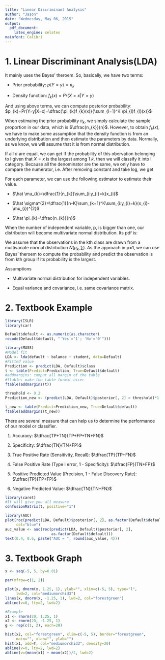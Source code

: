 ```yaml
---
title: "Linear Discriminant Analysis"
author: "Jason"
date: "Wednesday, May 06, 2015"
output:
  pdf_document:
    latex_engine: xelatex
mainfont: Calibri
---
```

# 1. Linear Discriminant Analysis(LDA)

It mainly uses the Bayes' theroem. So, basically, we have two terms:

* Prior probability: $p(Y=y)=\pi_{k}$

* Density function: $f_{k}(x)=Pr(X=x|Y=y)$

And using above terms, we can compute posterior probability: $p_{k}=Pr(Y=y|X=x)=\dfrac{\pi_{k}f_{k}(x)}{\sum_{l=1}^K \pi_{l}f_{l}(x)}$

When estimaing the prior probability $\pi_{k}$, we simply calculate the sample proportion in our data, which is $\dfrac{n_{k}}{n}$. However, to obtain $f_{k}(x)$, we have to make some assumption that the density function is from an underlying distribution and then estimate the parameters by data. Normally, as we know, we will assume that it is from normal distribution.

\begin{center}
$f_{k}(x)=\dfrac{1}{\sqrt{2\pi}\sigma_{k}}exp(-\dfrac{(x-\mu_{k})^2}{2\sigma_{k}^{2}})$
\end{center}
If all $\sigma$ are equal, we can get
\begin{center}
$p_{k}=\dfrac{\pi_{k}\dfrac{1}{\sqrt{2\pi}\sigma}exp(-\dfrac{(x-\mu_{k})^2}{2\sigma^{2}})}{\sum_{l=1}^{K}\pi_{l}\dfrac{1}{\sqrt{2\pi}\sigma}exp(-\dfrac{(x-\mu_{l})^2}{2\sigma^{2}})}$
\end{center}
If the probability of this obervation belonging to l given that $X=x$ is the largest among $1 ~ k$, then we will classify it into l category. Because all the denominator are the same, we only have to compare the numerator, i.e.
\begin{center}
$\pi_{k}\dfrac{1}{\sqrt{2\pi}\sigma}exp(-\dfrac{(x-\mu_{k})^2}{2\sigma^{2}})$
\end{center}
After removing constant and take log, we get
\begin{center}
$\delta_{k}(x)=x\cdot\dfrac{\mu_{k}}{\sigma^{2}}-\dfrac{\mu_{k}^2}{2\sigma^{2}}+log(\pi_{k})$
\end{center}
For each parameter, we can use the following estimator to estimate their value.

* $\hat \mu_{k}=\dfrac{1}{n_{k}}\sum_{i:y_{i}=k}x_{i}$

* $\hat \sigma^{2}=\dfrac{1}{n-K}\sum_{k=1}^K\sum_{i:y_{i}=k}(x_{i}-\mu_{i})^{2}$

* $\hat \pi_{k}=\dfrac{n_{k}}{n}$

\newpage

When the number of independent variable, p, is bigger than one, our distributon will become multivariate normal distribution. Its pdf is:

\begin{center}
$f(x)=\dfrac{1}{(2\pi)^{p/2}(|\sum|)^{1/2}}exp(-\dfrac{1}{2}(x-\mu)^{T}\sum^{-1}(x-\mu))$
\end{center}

We assume that the observations in the kth class are drawn from a multivariate normal distribution $N(\mu_{k}, \sum)$. As the approach in p=1, we can use Bayes' theroem to compute the probability and predict the observation is from kth group if its probability is the largest.

Assumptions

* Multivariate normal distribution for independent variables.

* Equal variance and covariance, i.e. same covariance matrix.

# 2. Textbook Example
```r
library(ISLR)
library(car)

Default$default <- as.numeric(as.character(
recode(Default$default, "'Yes'='1'; 'No'='0'")))
```

```r
library(MASS)
#Model fit
LDA <- lda(default ~ balance + student, data=Default)
#Fitted value
Prediction <- predict(LDA, Default)$class
t <- table(Predict=Prediction, True=Default$default)
#addmargins: comput all margin of the table 
#ftable: make the table format nicer
ftable(addmargins(t))
```

```r
threshold <- 0.2
Prediction_new <- (predict(LDA, Default)$posterior[, 2] > threshold)*1

t_new <- table(Predict=Prediction_new, True=Default$default)
ftable(addmargins(t_new))
```

\newpage

\begin{center}
\begin{table}[!th]
\centering
\begin{tabular}{|l|c|r|}
\hline
Confusion matrix & True 0 & True 1 \\ 
Predicted 0 & True negative(TN) & False negative(FN) \\
Predicted 1 & False positive(FP) & True positive(TP) \\
\hline
\end{tabular}
\label{ex:table}
\end{table}
\end{center}

There are several measure that can help us to determine the performance of our model or classifier.

1. Accuracy: $\dfrac{TP+TN}{TP+FP+TN+FN}$

2. Specificity: $\dfrac{TN}{TN+FP}$

3. True Positive Rate (Sensitivity, Recall): $\dfrac{TP}{TP+FN}$

4. False Positive Rate (Type I error, 1 - Specificity): $\dfrac{FP}{TN+FP}$

5. Positive Predicted Value (Precision, 1 - False Discovery Rate): $\dfrac{TP}{TP+FP}$

6. Negative Predicted Value: $\dfrac{TN}{TN+FN}$

```r
library(caret)
#It will give you all measure
confusionMatrix(t, positive="1")
```

```r
library(AUC)
plot(roc(predict(LDA, Default)$posterior[, 2], as.factor(Default$default)),
     col="blue")
auc_value <- auc(roc(predict(LDA, Default)$posterior[, 2],
                     as.factor(Default$default)))
text(0.4, 0.6, paste("AUC = ", round(auc_value, 4)))
```

\newpage

# 3. Textbook Graph
```r
x <- seq(-5, 5, by=0.01)
```

```r
par(mfrow=c(1, 2))

plot(x, dnorm(x, 1.25, 1), ylab="", xlim=c(-5, 5), type="l",
     lwd=2, col="mediumorchid3")
lines(x, dnorm(x, -1.25, 1), lwd=2, col="forestgreen")
abline(v=0, lty=2, lwd=2)

#Example
x1 <- rnorm(20, 1.25, 1)
x2 <- rnorm(20, -1.25, 1)
g <- rep(c(1, 2), each=20)

hist(x2, col="forestgreen", xlim=c(-5, 5), border="forestgreen",
     main="", xlab="", ylab="")
hist(x1, add=T, col="mediumorchid3", density=20)
abline(v=0, lty=2, lwd=2)
abline(v=(mean(x1) + mean(x2))/2, lwd=2)
```

